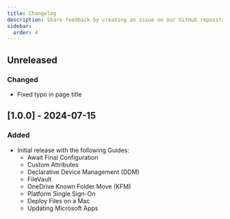 ```yaml
---
title: Changelog
description: Share feedback by creating an issue on our GitHub repository to discuss with the community.
sidebar:
  order: 4
---
```


## Unreleased

### Changed
- Fixed typo in page title

## [1.0.0] - 2024-07-15

### Added
- Initial release with the following Guides:
  - Await Final Configuration
  - Custom Attributes
  - Declarative Device Management (DDM)
  - FileVault
  - OneDrive Known Folder Move (KFM)
  - Platform Single Sign-On
  - Deploy Files on a Mac
  - Updating Microsoft Apps